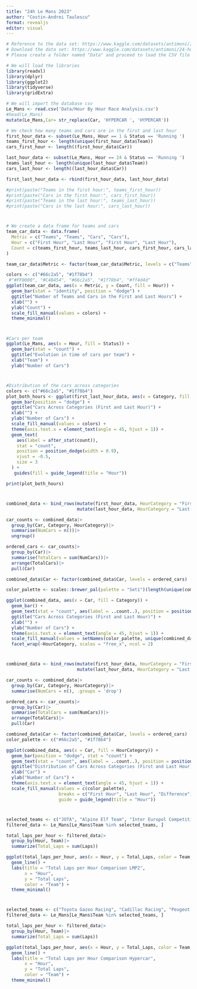 ```yaml
---
title: "24h Le Mans 2023"
author: "Costin-Andrei Taulescu"
format: revealjs
editor: visual
---
```

```r
# Reference to the data set: https://www.kaggle.com/datasets/antimoni/24-hours-of-le-mans-2023
# Download the data set: https://www.kaggle.com/datasets/antimoni/24-hours-of-le-mans-2023/download?datasetVersionNumber=1
# Please create a folder named "Data" and proceed to load the CSV file into that directory.
```


```r
# We will load the libraries
library(readxl)
library(dplyr)
library(ggplot2)
library(tidyverse)
library(gridExtra)
```

```r
# We will import the database csv
Le_Mans <- read.csv('Data/Hour By Hour Race Analysis.csv')
#head(Le_Mans)
mutate(Le_Mans,Car= str_replace(Car, 'HYPERCAR ', 'HYPERCAR'))
```

```r
# We check how many teams and cars are in the first and last hour
first_hour_data <- subset(Le_Mans, Hour == 1 & Status == 'Running ')
teams_first_hour <- length(unique(first_hour_data$Team))
cars_first_hour <- length((first_hour_data$Car))

last_hour_data <- subset(Le_Mans, Hour == 24 & Status == 'Running ')
teams_last_hour <- length(unique(last_hour_data$Team))
cars_last_hour <- length((last_hour_data$Car))

first_last_hour_data <- rbind(first_hour_data, last_hour_data)

#print(paste("Teams in the first hour:", teams_first_hour))
#print(paste("Cars in the first hour:", cars_first_hour))
#print(paste("Teams in the last hour:", teams_last_hour))
#print(paste("Cars in the last hour:", cars_last_hour))
```
# 

```r
# We create a data frame for teams and cars
team_car_data <- data.frame(
  Metric = c("Teams", "Teams", "Cars", "Cars"),
  Hour = c("First Hour", "Last Hour", "First Hour", "Last Hour"),
  Count = c(teams_first_hour, teams_last_hour, cars_first_hour, cars_last_hour)
)

team_car_data$Metric <- factor(team_car_data$Metric, levels = c("Teams", "Cars"))

colors <- c("#66c2a5", "#1f78b4")
 #"#FF0000", "#C4B454", "#66c2a5", "#1f78b4", "#ff4d4d"
ggplot(team_car_data, aes(x = Metric, y = Count, fill = Hour)) +
  geom_bar(stat = "identity", position = "dodge") +
  ggtitle("Number of Teams and Cars in the First and Last Hours") +
  xlab("") +
  ylab("Count") +
  scale_fill_manual(values = colors) +
  theme_minimal()

```
#

```r
#Cars per team
ggplot(Le_Mans, aes(x = Hour, fill = Status)) +
  geom_bar(stat = "count") +
  ggtitle("Evolution in time of cars per team") +
  xlab("Team") +
  ylab("Number of Cars")
```
#

```r
#Distribution of the cars across categories
colors <- c("#66c2a5", "#1f78b4")
plot_both_hours <- ggplot(first_last_hour_data, aes(x = Category, fill = as.factor(Hour))) +
  geom_bar(position = "dodge") +
  ggtitle("Cars Across Categories (First and Last Hour)") +
  xlab("") +
  ylab("Number of Cars") +
  scale_fill_manual(values = colors) +
  theme(axis.text.x = element_text(angle = 45, hjust = 1)) +
  geom_text(
    aes(label = after_stat(count)),
    stat = "count",
    position = position_dodge(width = 0.9),
    vjust = -0.5,
    size = 3
  ) +
   guides(fill = guide_legend(title = "Hour"))

print(plot_both_hours)
```
#

```r
combined_data <- bind_rows(mutate(first_hour_data, HourCategory = "First Hour"),
                           mutate(last_hour_data, HourCategory = "Last Hour"))

car_counts <- combined_data|>
  group_by(Car, Category, HourCategory)|>
  summarise(NumCars = n())|>
  ungroup()

ordered_cars <- car_counts|>
  group_by(Car)|>
  summarise(TotalCars = sum(NumCars))|>
  arrange(TotalCars)|>
  pull(Car)

combined_data$Car <- factor(combined_data$Car, levels = ordered_cars)

color_palette <- scales::brewer_pal(palette = "Set1")(length(unique(combined_data$Category)))

ggplot(combined_data, aes(x = Car, fill = Category)) +
  geom_bar() +
  geom_text(stat = "count", aes(label = ..count..), position = position_dodge(width = 0.9), vjust = -0.5) +
  ggtitle("Cars Across Categories (First and Last Hour)") +
  xlab("") +
  ylab("Number of Cars") +
  theme(axis.text.x = element_text(angle = 45, hjust = 1)) +
  scale_fill_manual(values = setNames(color_palette, unique(combined_data$Category))) +
  facet_wrap(~HourCategory, scales = "free_x", ncol = 2)
```
#

```r
combined_data <- bind_rows(mutate(first_hour_data, HourCategory = "First Hour"),
                           mutate(last_hour_data, HourCategory = "Last Hour"))

car_counts <- combined_data|>
  group_by(Car, Category, HourCategory)|>
  summarise(NumCars = n(), .groups = 'drop')

ordered_cars <- car_counts|>
  group_by(Car)|>
  summarise(TotalCars = sum(NumCars))|>
  arrange(TotalCars)|>
  pull(Car)

combined_data$Car <- factor(combined_data$Car, levels = ordered_cars)
color_palette <- c("#66c2a5", "#1f78b4")

ggplot(combined_data, aes(x = Car, fill = HourCategory)) +
  geom_bar(position = "dodge", stat = "count") +
  geom_text(stat = "count", aes(label = ..count..), position = position_dodge(width = 0.9), vjust = -0.5) +
  ggtitle("Distribution of Cars Across Categories (First and Last Hour)") +
  xlab("Car") +
  ylab("Number of Cars") +
  theme(axis.text.x = element_text(angle = 45, hjust = 1)) +
  scale_fill_manual(values = c(color_palette),
                    breaks = c("First Hour", "Last Hour", "Difference"),
                    guide = guide_legend(title = "Hour")) 
```
#

```r
selected_teams <- c("JOTA", "Alpine Elf Team", "Inter Europol Competition", "Team WRT", "COOL Racing")
filtered_data <- Le_Mans[Le_Mans$Team %in% selected_teams, ]

total_laps_per_hour <- filtered_data|>
  group_by(Hour, Team)|>
  summarize(Total_Laps = sum(Laps))

ggplot(total_laps_per_hour, aes(x = Hour, y = Total_Laps, color = Team, group = Team)) +
  geom_line() +
  labs(title = "Total Laps per Hour Comparison LMP2",
       x = "Hour",
       y = "Total Laps",
       color = "Team") +
  theme_minimal()

```
#

```r
selected_teams <- c("Toyota Gazoo Racing", "Cadillac Racing", "Peugeot TotalEnergies", "Porsche Penske Motorsport")
filtered_data <- Le_Mans[Le_Mans$Team %in% selected_teams, ]

total_laps_per_hour <- filtered_data|>
  group_by(Hour, Team)|>
  summarize(Total_Laps = sum(Laps))

ggplot(total_laps_per_hour, aes(x = Hour, y = Total_Laps, color = Team, group = Team)) +
  geom_line() +
  labs(title = "Total Laps per Hour Comparison Hypercar",
       x = "Hour",
       y = "Total Laps",
       color = "Team") +
  theme_minimal()
```





